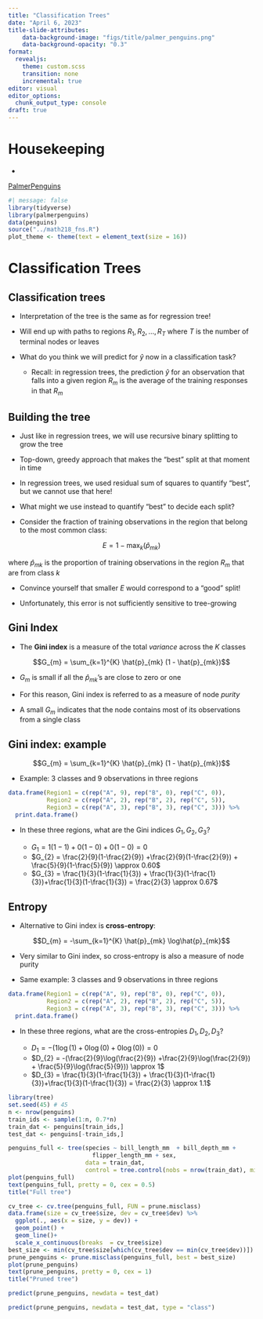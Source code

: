 ```yaml
---
title: "Classification Trees"
date: "April 6, 2023"
title-slide-attributes:
    data-background-image: "figs/title/palmer_penguins.png"
    data-background-opacity: "0.3"
format: 
  revealjs:
    theme: custom.scss
    transition: none
    incremental: true
editor: visual
editor_options: 
  chunk_output_type: console
draft: true
---
```


# Housekeeping

-   

::: footer
[PalmerPenguins](https://allisonhorst.github.io/palmerpenguins/articles/intro.html)
:::

```r
#| message: false
library(tidyverse)
library(palmerpenguins)
data(penguins)
source("../math218_fns.R")
plot_theme <- theme(text = element_text(size = 16))

```

# Classification Trees

## Classification trees

-   Interpretation of the tree is the same as for regression tree!

-   Will end up with paths to regions $R_{1}, R_{2}, \ldots, R_{T}$ where $T$ is the number of terminal nodes or leaves

-   What do you think we will predict for $\hat{y}$ now in a classification task?

    -   Recall: in regression trees, the prediction $\hat{y}$ for an observation that falls into a given region $R_{m}$ is the average of the training responses in that $R_{m}$

## Building the tree

-   Just like in regression trees, we will use recursive binary splitting to grow the tree

-   Top-down, greedy approach that makes the "best" split at that moment in time

-   In regression trees, we used residual sum of squares to quantify "best", but we cannot use that here!

-   What might we use instead to quantify "best" to decide each split?

-   Consider the fraction of training observations in the region that belong to the most common class:

$$E = 1 - \max_{k}(\hat{p}_{mk})$$

where $\hat{p}_{mk}$ is the proportion of training observations in the region $R_{m}$ that are from class $k$

-   Convince yourself that smaller $E$ would correspond to a "good" split!

-   Unfortunately, this error is not sufficiently sensitive to tree-growing

## Gini Index

-   The **Gini index** is a measure of the total *variance* across the $K$ classes

$$G_{m} = \sum_{k=1}^{K} \hat{p}_{mk} (1 - \hat{p}_{mk})$$

-   $G_{m}$ is small if all the $\hat{p}_{mk}$'s are close to zero or one

-   For this reason, Gini index is referred to as a measure of node *purity*

-   A small $G_{m}$ indicates that the node contains most of its observations from a single class

## Gini index: example

$$G_{m} = \sum_{k=1}^{K} \hat{p}_{mk} (1 - \hat{p}_{mk})$$

-   Example: 3 classes and 9 observations in three regions

```r
data.frame(Region1 = c(rep("A", 9), rep("B", 0), rep("C", 0)),
           Region2 = c(rep("A", 2), rep("B", 2), rep("C", 5)),
           Region3 = c(rep("A", 3), rep("B", 3), rep("C", 3))) %>%
  print.data.frame()
```

-   In these three regions, what are the Gini indices $G_{1}, G_{2}, G_{3}$?

    -   $G_{1} = 1(1-1) + 0(1-0) + 0(1-0) = 0$
    -   $G_{2} = \frac{2}{9}(1-\frac{2}{9}) +\frac{2}{9}(1-\frac{2}{9}) + \frac{5}{9}(1-\frac{5}{9}) \approx 0.60$
    -   $G_{3} = \frac{1}{3}(1-\frac{1}{3}) + \frac{1}{3}(1-\frac{1}{3})+\frac{1}{3}(1-\frac{1}{3}) = \frac{2}{3} \approx 0.67$

## Entropy

-   Alternative to Gini index is **cross-entropy**:

$$D_{m} = -\sum_{k=1}^{K} \hat{p}_{mk} \log\hat{p}_{mk}$$

-   Very similar to Gini index, so cross-entropy is also a measure of node purity

-   Same example: 3 classes and 9 observations in three regions

```r
data.frame(Region1 = c(rep("A", 9), rep("B", 0), rep("C", 0)),
           Region2 = c(rep("A", 2), rep("B", 2), rep("C", 5)),
           Region3 = c(rep("A", 3), rep("B", 3), rep("C", 3))) %>%
  print.data.frame()
```

-   In these three regions, what are the cross-entropies $D_{1}, D_{2}, D_{3}$?

    -   $D_{1} = -(1\log(1) + 0\log(0) + 0\log(0)) = 0$
    -   $D_{2} = -(\frac{2}{9}\log(\frac{2}{9}) +\frac{2}{9}\log(\frac{2}{9}) + \frac{5}{9}\log(\frac{5}{9})) \approx 1$
    -   $D_{3} = \frac{1}{3}(1-\frac{1}{3}) + \frac{1}{3}(1-\frac{1}{3})+\frac{1}{3}(1-\frac{1}{3}) = \frac{2}{3} \approx 1.1$

```r
library(tree)
set.seed(45) # 45
n <- nrow(penguins)
train_ids <- sample(1:n, 0.7*n)
train_dat <- penguins[train_ids,]
test_dat <- penguins[-train_ids,]

penguins_full <- tree(species ~ bill_length_mm  + bill_depth_mm +
                        flipper_length_mm + sex,
                      data = train_dat,
                      control = tree.control(nobs = nrow(train_dat), minsize = 2))
plot(penguins_full)
text(penguins_full, pretty = 0, cex = 0.5)
title("Full tree")

```

```r
cv_tree <- cv.tree(penguins_full, FUN = prune.misclass)
data.frame(size = cv_tree$size, dev = cv_tree$dev) %>%
  ggplot(., aes(x = size, y = dev)) +
  geom_point() + 
  geom_line()+
  scale_x_continuous(breaks  = cv_tree$size)
best_size <- min(cv_tree$size[which(cv_tree$dev == min(cv_tree$dev))])
prune_penguins <- prune.misclass(penguins_full, best = best_size)
plot(prune_penguins)
text(prune_penguins, pretty = 0, cex = 1)
title("Pruned tree")

predict(prune_penguins, newdata = test_dat)

predict(prune_penguins, newdata = test_dat, type = "class")
```
